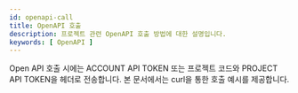 ```yaml
---
id: openapi-call
title: OpenAPI 호출
description: 프로젝트 관련 OpenAPI 호출 방법에 대한 설명입니다.
keywords: [ OpenAPI ]
---
```


Open API 호출 시에는 ACCOUNT API TOKEN 또는 프로젝트 코드와 PROJECT API TOKEN을 헤더로 전송합니다. 본 문서에서는 curl을 통한 호출 예시를 제공합니다.


<DocCardList/>